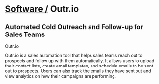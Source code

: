 

# <span className="not-prose transition-all text-muted-foreground hover:text-accent-foreground">[Software /](/software)</span> Outr.io

## Automated Cold Outreach and Follow-up for Sales Teams

<div className="grid gap-3 pt-2 mt-12">
  <OutLink href="https://outr.io" desc="Check out the live site here">
    Outr.io
  </OutLink>
</div>

Outr.io is a sales automation tool that helps sales teams reach out to prospects and follow up with them automatically. It allows users to upload their contact lists, create email templates, and schedule emails to be sent out to prospects. Users can also track the emails they have sent out and view analytics on how their campaigns are performing.

<LightboxImage
  src={One}
  alt="outr product image"
  caption="Outr product image.io Website designed and developed by me"
/>

<LightboxImage
  src={Three}
  alt="outr product image"
  caption="Dashboard displaying application data"
/>

<LightboxImage
  src={Zero}
  alt="outr product image"
  caption="Don't forget to login"
/>

<LightboxImage
  src={Two}
  alt="outr product image"
  caption="Contact list section"
/>

<LightboxImage
  src={Four}
  alt="outr product image"
  caption="Track emails sent to prospects"
/>

<LightboxImage
  src={Five}
  alt="outr product image"
  caption="Upload your contact lists as a CSV"
/>

<LightboxImage
  src={Six}
  alt="outr product image"
  caption="Light-mode supported too!"
/>

